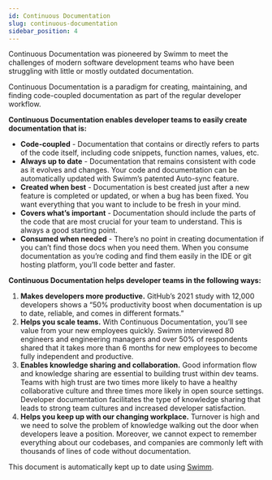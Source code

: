 ```yaml
---
id: Continuous Documentation
slug: continuous-documentation
sidebar_position: 4
---
```



Continuous Documentation was pioneered by Swimm to meet the challenges of modern software development teams who have been struggling with little or mostly outdated documentation.

Continuous Documentation is a paradigm for creating, maintaining, and finding code-coupled documentation as part of the regular developer workflow.

**Continuous Documentation enables developer teams to easily create documentation that is:**

- **Code-coupled** - Documentation that contains or directly refers to parts of the code itself, including code snippets, function names, values, etc.
- **Always up to date** - Documentation that remains consistent with code as it evolves and changes. Your code and documentation can be automatically updated with Swimm’s patented Auto-sync feature.
- **Created when best** - Documentation is best created just after a new feature is completed or updated, or when a bug has been fixed. You want everything that you want to include to be fresh in your mind.
- **Covers what’s important** - Documentation should include the parts of the code that are most crucial for your team to understand. This is always a good starting point.
- **Consumed when needed** - There’s no point in creating documentation if you can’t find those docs when you need them. When you consume documentation as you’re coding and find them easily in the IDE or git hosting platform, you’ll code better and faster.

**Continuous Documentation helps developer teams in the following ways:**

1.  **Makes developers more productive.** <Link to="https://octoverse.github.com/creating-documentation/">GitHub’s 2021 study</Link> with 12,000 developers shows a “50% productivity boost when documentation is up to date, reliable, and comes in different formats.”
2.  **Helps you scale teams.** With Continuous Documentation, you’ll see value from your new employees quickly. <Link to="https://swimm.io/reports/report-2021.pdf">Swimm interviewed 80 engineers and engineering managers</Link> and over 50% of respondents shared that it takes more than 6 months for new employees to become fully independent and productive.
3.  **Enables knowledge sharing and collaboration.** Good information flow and knowledge sharing are essential to building trust within dev teams. Teams with high trust are two times more likely to have a healthy collaborative culture and three times more likely in open source settings. Developer documentation facilitates the type of knowledge sharing that leads to strong team cultures and increased developer satisfaction.
4.  **Helps you keep up with our changing workplace.** Turnover is high and we need to solve the problem of knowledge walking out the door when developers leave a position. Moreover, we cannot expect to remember everything about our codebases, and companies are commonly left with thousands of lines of code without documentation.

This document is automatically kept up to date using [Swimm](https://swimm.io).
